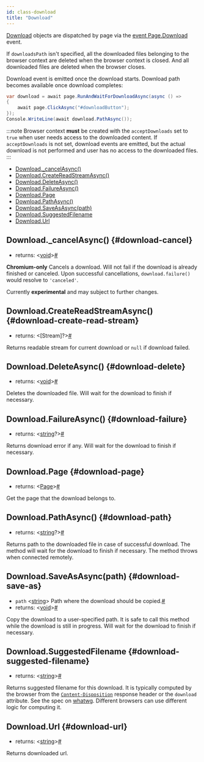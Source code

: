 ```yaml
---
id: class-download
title: "Download"
---
```


[Download] objects are dispatched by page via the [event Page.Download](./api/class-page.mdx#page-event-download) event.

If `downloadsPath` isn't specified, all the downloaded files belonging to the browser context are deleted when the browser context is closed. And all downloaded files are deleted when the browser closes.

Download event is emitted once the download starts. Download path becomes available once download completes:

```csharp
var download = await page.RunAndWaitForDownloadAsync(async () =>
{
    await page.ClickAsync("#downloadButton");
});
Console.WriteLine(await download.PathAsync());
```

:::note
Browser context **must** be created with the `acceptDownloads` set to `true` when user needs access to the downloaded content. If `acceptDownloads` is not set, download events are emitted, but the actual download is not performed and user has no access to the downloaded files.
:::


- [Download._cancelAsync()](./api/class-download.mdx#download-cancel)
- [Download.CreateReadStreamAsync()](./api/class-download.mdx#download-create-read-stream)
- [Download.DeleteAsync()](./api/class-download.mdx#download-delete)
- [Download.FailureAsync()](./api/class-download.mdx#download-failure)
- [Download.Page](./api/class-download.mdx#download-page)
- [Download.PathAsync()](./api/class-download.mdx#download-path)
- [Download.SaveAsAsync(path)](./api/class-download.mdx#download-save-as)
- [Download.SuggestedFilename](./api/class-download.mdx#download-suggested-filename)
- [Download.Url](./api/class-download.mdx#download-url)

## Download._cancelAsync() {#download-cancel}
- returns:<a aria-hidden="true" tabindex="-1" class="list-anchor-link" id="download-cancel-return"/> &#60;[void]&#62;<a href="#download-cancel-return" class="list-anchor">#</a>

**Chromium-only** Cancels a download. Will not fail if the download is already finished or canceled. Upon successful cancellations, `download.failure()` would resolve to `'canceled'`.

Currently **experimental** and may subject to further changes.

## Download.CreateReadStreamAsync() {#download-create-read-stream}
- returns:<a aria-hidden="true" tabindex="-1" class="list-anchor-link" id="download-create-read-stream-return"/> &#60;[Stream]?&#62;<a href="#download-create-read-stream-return" class="list-anchor">#</a>

Returns readable stream for current download or `null` if download failed.

## Download.DeleteAsync() {#download-delete}
- returns:<a aria-hidden="true" tabindex="-1" class="list-anchor-link" id="download-delete-return"/> &#60;[void]&#62;<a href="#download-delete-return" class="list-anchor">#</a>

Deletes the downloaded file. Will wait for the download to finish if necessary.

## Download.FailureAsync() {#download-failure}
- returns:<a aria-hidden="true" tabindex="-1" class="list-anchor-link" id="download-failure-return"/> &#60;[string]?&#62;<a href="#download-failure-return" class="list-anchor">#</a>

Returns download error if any. Will wait for the download to finish if necessary.

## Download.Page {#download-page}
- returns:<a aria-hidden="true" tabindex="-1" class="list-anchor-link" id="download-page-return"/> &#60;[Page]&#62;<a href="#download-page-return" class="list-anchor">#</a>

Get the page that the download belongs to.

## Download.PathAsync() {#download-path}
- returns:<a aria-hidden="true" tabindex="-1" class="list-anchor-link" id="download-path-return"/> &#60;[string]?&#62;<a href="#download-path-return" class="list-anchor">#</a>

Returns path to the downloaded file in case of successful download. The method will wait for the download to finish if necessary. The method throws when connected remotely.

## Download.SaveAsAsync(path) {#download-save-as}
- `path`<a aria-hidden="true" tabindex="-1" class="list-anchor-link" id="download-save-as-option-path"/> &#60;[string]&#62; Path where the download should be copied.<a href="#download-save-as-option-path" class="list-anchor">#</a>
- returns:<a aria-hidden="true" tabindex="-1" class="list-anchor-link" id="download-save-as-return"/> &#60;[void]&#62;<a href="#download-save-as-return" class="list-anchor">#</a>

Copy the download to a user-specified path. It is safe to call this method while the download is still in progress. Will wait for the download to finish if necessary.

## Download.SuggestedFilename {#download-suggested-filename}
- returns:<a aria-hidden="true" tabindex="-1" class="list-anchor-link" id="download-suggested-filename-return"/> &#60;[string]&#62;<a href="#download-suggested-filename-return" class="list-anchor">#</a>

Returns suggested filename for this download. It is typically computed by the browser from the [`Content-Disposition`](https://developer.mozilla.org/en-US/docs/Web/HTTP/Headers/Content-Disposition) response header or the `download` attribute. See the spec on [whatwg](https://html.spec.whatwg.org/#downloading-resources). Different browsers can use different logic for computing it.

## Download.Url {#download-url}
- returns:<a aria-hidden="true" tabindex="-1" class="list-anchor-link" id="download-url-return"/> &#60;[string]&#62;<a href="#download-url-return" class="list-anchor">#</a>

Returns downloaded url.

[Accessibility]: ./api/class-accessibility.mdx "Accessibility"
[Browser]: ./api/class-browser.mdx "Browser"
[BrowserContext]: ./api/class-browsercontext.mdx "BrowserContext"
[BrowserType]: ./api/class-browsertype.mdx "BrowserType"
[ConsoleMessage]: ./api/class-consolemessage.mdx "ConsoleMessage"
[Dialog]: ./api/class-dialog.mdx "Dialog"
[Download]: ./api/class-download.mdx "Download"
[ElementHandle]: ./api/class-elementhandle.mdx "ElementHandle"
[FileChooser]: ./api/class-filechooser.mdx "FileChooser"
[Frame]: ./api/class-frame.mdx "Frame"
[JSHandle]: ./api/class-jshandle.mdx "JSHandle"
[Keyboard]: ./api/class-keyboard.mdx "Keyboard"
[Mouse]: ./api/class-mouse.mdx "Mouse"
[Page]: ./api/class-page.mdx "Page"
[Playwright]: ./api/class-playwright.mdx "Playwright"
[Request]: ./api/class-request.mdx "Request"
[Response]: ./api/class-response.mdx "Response"
[Route]: ./api/class-route.mdx "Route"
[Selectors]: ./api/class-selectors.mdx "Selectors"
[TimeoutError]: ./api/class-timeouterror.mdx "TimeoutError"
[Touchscreen]: ./api/class-touchscreen.mdx "Touchscreen"
[Tracing]: ./api/class-tracing.mdx "Tracing"
[Video]: ./api/class-video.mdx "Video"
[WebSocket]: ./api/class-websocket.mdx "WebSocket"
[WebSocketFrame]: ./api/class-websocketframe.mdx "WebSocketFrame"
[Worker]: ./api/class-worker.mdx "Worker"
[Element]: https://developer.mozilla.org/en-US/docs/Web/API/element "Element"
[EvaluationArgument]: ./core-concepts.mdx#evaluation-argument "EvaluationArgument"
[Promise]: https://developer.mozilla.org/en-US/docs/Web/JavaScript/Reference/Global_Objects/Promise "Promise"
[iterator]: https://developer.mozilla.org/en-US/docs/Web/JavaScript/Reference/Iteration_protocols "Iterator"
[origin]: https://developer.mozilla.org/en-US/docs/Glossary/Origin "Origin"
[selector]: https://developer.mozilla.org/en-US/docs/Web/CSS/CSS_Selectors "selector"
[Serializable]: https://developer.mozilla.org/en-US/docs/Web/JavaScript/Reference/Global_Objects/JSON/stringify#Description "Serializable"
[UIEvent.detail]: https://developer.mozilla.org/en-US/docs/Web/API/UIEvent/detail "UIEvent.detail"
[UnixTime]: https://en.wikipedia.org/wiki/Unix_time "Unix Time"
[xpath]: https://developer.mozilla.org/en-US/docs/Web/XPath "xpath"

[Array]: https://developer.mozilla.org/en-US/docs/Web/JavaScript/Reference/Global_Objects/Array "Array"
[boolean]: https://developer.mozilla.org/en-US/docs/Web/JavaScript/Data_structures#Boolean_type "Boolean"
[Buffer]: https://nodejs.org/api/buffer.html#buffer_class_buffer "Buffer"
[ChildProcess]: https://nodejs.org/api/child_process.html "ChildProcess"
[Error]: https://nodejs.org/api/errors.html#errors_class_error "Error"
[EventEmitter]: https://nodejs.org/api/events.html#events_class_eventemitter "EventEmitter"
[function]: https://developer.mozilla.org/en-US/docs/Web/JavaScript/Reference/Global_Objects/Function "Function"
[Map]: https://developer.mozilla.org/en-US/docs/Web/JavaScript/Reference/Global_Objects/Map "Map"
[null]: https://developer.mozilla.org/en-US/docs/Web/JavaScript/Reference/Global_Objects/null "null"
[number]: https://developer.mozilla.org/en-US/docs/Web/JavaScript/Data_structures#Number_type "Number"
[Object]: https://developer.mozilla.org/en-US/docs/Web/JavaScript/Reference/Global_Objects/Object "Object"
[Promise]: https://developer.mozilla.org/en-US/docs/Web/JavaScript/Reference/Global_Objects/Promise "Promise"
[Readable]: https://nodejs.org/api/stream.html#stream_class_stream_readable "Readable"
[RegExp]: https://developer.mozilla.org/en-US/docs/Web/JavaScript/Reference/Global_Objects/RegExp "RegExp"
[void]: https://developer.mozilla.org/en-US/docs/Web/JavaScript/Reference/Global_Objects/undefined "void"
[string]: https://developer.mozilla.org/en-US/docs/Web/JavaScript/Data_structures#String_type "string"
[URL]: https://nodejs.org/api/url.html "URL"

[Action]: https://docs.microsoft.com/en-us/dotnet/api/system.action-1?view=net-5.0 "Action"
[Func]: https://docs.microsoft.com/en-us/dotnet/api/system.func-2?view=net-5.0 "Func"
[IEnumerable]: https://docs.microsoft.com/en-us/dotnet/api/system.collections.ienumerable?view=net-5.0 "IEnumerable"
[TResult]: https://docs.microsoft.com/en-us/dotnet/api/system.threading.tasks.task-1?view=net-5.0 "TResult"

[all available image tags]: https://mcr.microsoft.com/v2/playwright/tags/list "all available image tags"
[Docker Hub]: https://hub.docker.com/_/microsoft-playwright "Docker Hub"
[Dockerfile.focal]: https://github.com/microsoft/playwright/blob/master/utils/docker/Dockerfile.focal "Dockerfile.focal"